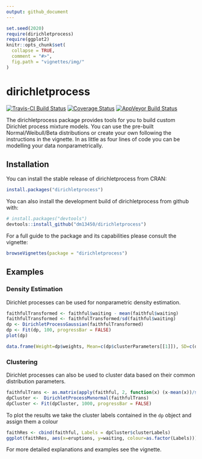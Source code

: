 ```yaml
---
output: github_document
---
```


<!-- README.md is generated from README.Rmd. Please edit that file -->

```r
set.seed(2020)
require(dirichletprocess)
require(ggplot2)
knitr::opts_chunk$set(
  collapse = TRUE,
  comment = "#>",
  fig.path = "vignettes/img/"
)
```

# dirichletprocess

[![Travis-CI Build Status](https://travis-ci.org/dm13450/dirichletprocess.svg?branch=master)](https://travis-ci.org/dm13450/dirichletprocess)
[![Coverage Status](https://codecov.io/gh/dm13450/dirichletprocess/branch/master/graph/badge.svg)](https://codecov.io/gh/dm13450/dirichletprocess)
[![AppVeyor Build Status](https://ci.appveyor.com/api/projects/status/github/dm13450/dirichletprocess?branch=master&svg=true)](https://ci.appveyor.com/project/dm13450/dirichletprocess)

The dirichletprocess package provides tools for you to build custom Dirichlet process mixture models. You can use the pre-built Normal/Weibull/Beta distributions or create your own following the instructions in the vignette. In as little as four lines of code you can be modelling your data nonparametrically.

## Installation

You can install the stable release of dirichletprocess from CRAN:

```r
install.packages("dirichletprocess")
```

You can also install the development build of dirichletprocess from github with:

```r
# install.packages("devtools")
devtools::install_github("dm13450/dirichletprocess")
```

For a full guide to the package and its capabilities please consult the vignette:

```r
browseVignettes(package = "dirichletprocess")
```

## Examples

### Density Estimation

Dirichlet processes can be used for nonparametric density estimation. 

```r
faithfulTransformed <- faithful$waiting - mean(faithful$waiting)
faithfulTransformed <- faithfulTransformed/sd(faithful$waiting)
dp <- DirichletProcessGaussian(faithfulTransformed)
dp <- Fit(dp, 100, progressBar = FALSE)
plot(dp)
```

```r
data.frame(Weight=dp$weights, Mean=c(dp$clusterParameters[[1]]), SD=c(dp$clusterParameters[[1]]))
```


### Clustering

Dirichlet processes can also be used to cluster data based on their common distribution parameters. 

```r
faithfulTrans <- as.matrix(apply(faithful, 2, function(x) (x-mean(x))/sd(x)))
dpCluster <-  DirichletProcessMvnormal(faithfulTrans)
dpCluster <- Fit(dpCluster, 1000, progressBar = FALSE)
```

To plot the results we take the cluster labels contained in the `dp` object and assign them a colour

```r
faithRes <- cbind(faithful, Labels = dpCluster$clusterLabels)
ggplot(faithRes, aes(x=eruptions, y=waiting, colour=as.factor(Labels))) + geom_point() + guides(colour=FALSE)
```

For more detailed explanations and examples see the vignette.


